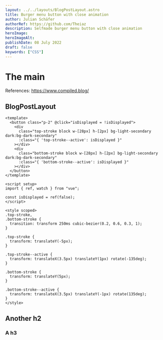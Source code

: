 ```yaml
---
layout: ../../layouts/BlogPostLayout.astro
title: Burger menu button with close animation
author: Julian Schäfer
authorRef: https://github.com/Theiaz
description: Selfmade burger menu button with close animation
heroImage: 
heroImageAlt:
publishDate: 08 July 2022
draft: false
keywords: ["CSS"]
---
```


# The main

References: https://www.compiled.blog/

## BlogPostLayout

```vue
<template>
  <button class="p-2" @click="isDisplayed = !isDisplayed">
    <div
      class="top-stroke block w-[28px] h-[2px] bg-light-secondary dark:bg-dark-secondary"
      :class="{ 'top-stroke--active': isDisplayed }"
    ></div>
    <div
      class="bottom-stroke block w-[28px] h-[2px] bg-light-secondary dark:bg-dark-secondary"
      :class="{ 'bottom-stroke--active': isDisplayed }"
    ></div>
  </button>
</template>

<script setup>
import { ref, watch } from "vue";

const isDisplayed = ref(false);
</script>

<style scoped>
.top-stroke,
.bottom-stroke {
  transition: transform 250ms cubic-bezier(0.2, 0.6, 0.3, 1);
}

.top-stroke {
  transform: translateY(-5px);
}

.top-stroke--active {
  transform: translateX(3.5px) translateY(1px) rotate(-135deg);
}

.bottom-stroke {
  transform: translateY(5px);
}

.bottom-stroke--active {
  transform: translateX(3.5px) translateY(-1px) rotate(135deg);
}
</style>
```

## Another h2

### A h3
